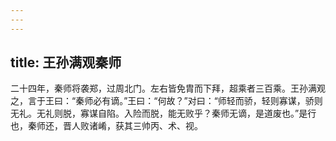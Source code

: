 ```yaml
---
---
---
```

title: 王孙满观秦师
---


二十四年，秦师将袭郑，过周北门。左右皆免胄而下拜，超乘者三百乘。王孙满观之，言于王曰：“秦师必有谪。”王曰：“何故？”对曰：“师轻而骄，轻则寡谋，骄则无礼。无礼则脱，寡谋自陷。入险而脱，能无败乎？秦师无谪，是道废也。”是行也，秦师还，晋人败诸崤，获其三帅丙、术、视。

